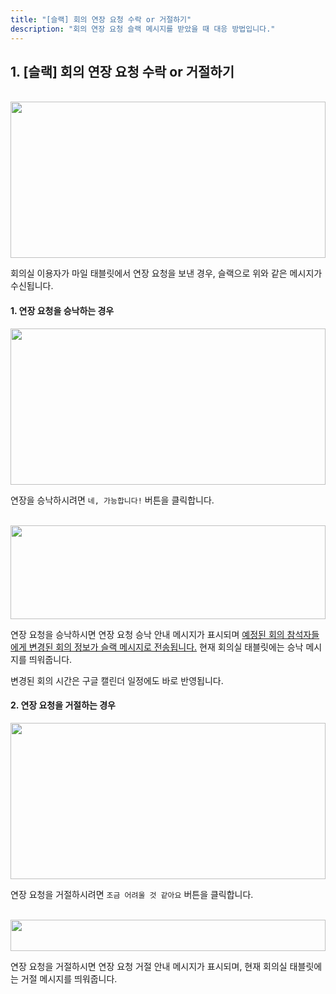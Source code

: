 ```yaml
---
title: "[슬랙] 회의 연장 요청 수락 or 거절하기"
description: "회의 연장 요청 슬랙 메시지를 받았을 때 대응 방법입니다."
---
```



## 1. [슬랙] 회의 연장 요청 수락 or 거절하기

<br />

<img src="/images/tablet/meeting-extend/receive-extend-message/img1.png" width="100%" height="250" />

회의실 이용자가 마일 태블릿에서 연장 요청을 보낸 경우, 슬랙으로 위와 같은 메시지가 수신됩니다.
<br />

#### 1. 연장 요청을 승낙하는 경우

<img src="/images/tablet/meeting-extend/receive-extend-message/img2.png" width="100%" height="250" />

연장을 승낙하시려면 `네, 가능합니다!` 버튼을 클릭합니다. 

<br />

<img src="/images/tablet/meeting-extend/receive-extend-message/img3.png" width="100%" height="150" />

연장 요청을 승낙하시면 연장 요청 승낙 안내 메시지가 표시되며 <u>예정된 회의 참석자들에게 변경된 회의 정보가 슬랙 메시지로 전송됩니다.</u> 현재 회의실 태블릿에는 승낙 메시지를 띄워줍니다.

<Info>
    변경된 회의 시간은 구글 캘린더 일정에도 바로 반영됩니다.
</Info>

<br />

#### 2. 연장 요청을 거절하는 경우

<img src="/images/tablet/meeting-extend/receive-extend-message/img4.png" width="100%" height="250" />

연장 요청을 거절하시려면 `조금 어려울 것 같아요` 버튼을 클릭합니다. 

<br />

<img src="/images/tablet/meeting-extend/receive-extend-message/img5.png" width="100%" height="50" />

연장 요청을 거절하시면 연장 요청 거절 안내 메시지가 표시되며, 현재 회의실 태블릿에는 거절 메시지를 띄워줍니다.

